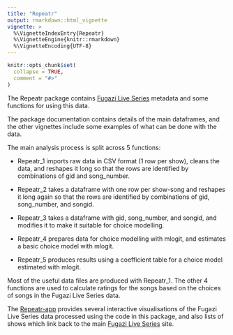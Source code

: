 ```yaml
---
title: "Repeatr"
output: rmarkdown::html_vignette
vignette: >
  %\VignetteIndexEntry{Repeatr}
  %\VignetteEngine{knitr::rmarkdown}
  %\VignetteEncoding{UTF-8}
---
```


```r
knitr::opts_chunk$set(
  collapse = TRUE,
  comment = "#>"
)
```

The Repeatr package contains [Fugazi Live Series](https://www.dischord.com/fugazi_live_series) metadata and some functions for using this data. 

The package documentation contains details of the main dataframes, and the other vignettes include some examples of what can be done with the data.  

The main analysis process is split across 5 functions: 

- Repeatr_1 imports raw data in CSV format (1 row per show), cleans the data, and reshapes it long so that the rows are identified by combinations of gid and song_number.

- Repeatr_2 takes a dataframe with one row per show-song and reshapes it long again so that the rows are identified by combinations of gid, song_number, and songid.

- Repeatr_3 takes a dataframe with gid, song_number, and songid, and modifies it to make it suitable for choice modelling.

- Repeatr_4 prepares data for choice modelling with mlogit, and estimates a basic choice model with mlogit. 

- Repeatr_5 produces results using a coefficient table for a choice model estimated with mlogit.

Most of the useful data files are produced with Repeatr_1. The other 4 functions are used to calculate ratings for the songs based on the choices of songs in the Fugazi Live Series data. 

The [Repeatr-app](https://alexmitrani.shinyapps.io/Repeatr-app/) provides several interactive visualisations of the Fugazi Live Series data processed using the code in this package, and also lists of shows which link back to the main [Fugazi Live Series](https://www.dischord.com/fugazi_live_series) site.  





